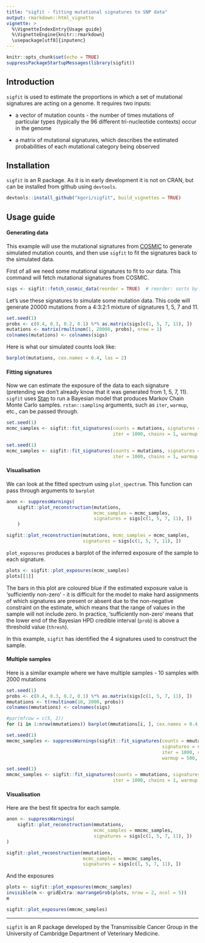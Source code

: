 ```yaml
---
title: "sigfit - fitting mutational signatures to SNP data"
output: rmarkdown::html_vignette
vignette: >
  %\VignetteIndexEntry{Usage guide}
  %\VignetteEngine{knitr::rmarkdown}
  \usepackage[utf8]{inputenc}
---
```


```r
knitr::opts_chunk$set(echo = TRUE)
suppressPackageStartupMessages(library(sigfit))
```
## Introduction

```sigfit``` is used to estimate the proportions in which a set of mutational signatures are acting on a genome. It requires two inputs: 
  
  - a vector of mutation counts - the number of times mutations of particular types (typically the 96 different tri-nucleotide contexts) occur in the genome
  
  - a matrix of mutational signatures, which describes the estimated probabilities of each mutational category being observed

## Installation

```sigfit``` is an R package. As it is in early development it is not on CRAN, but can be installed from github using ```devtools```.
```r
devtools::install_github("kgori/sigfit", build_vignettes = TRUE)
```

## Usage guide

#### Generating data
This example will use the mutational signatures from [COSMIC](http://cancer.sanger.ac.uk/cosmic/signatures) to generate simulated mutation counts, and then use ```sigfit``` to fit the signatures back to the simulated data.

First of all we need some mutational signatures to fit to our data. This command will fetch mutational signatures from COSMIC.
```r
sigs <- sigfit::fetch_cosmic_data(reorder = TRUE)  # reorder: sorts by substitution type and trinucleotide context
```

Let's use these signatures to simulate some mutation data. This code will generate 20000 mutations from a 4:3:2:1 mixture of signatures 1, 5, 7 and 11.
```r
set.seed(1)
probs <- c(0.4, 0.3, 0.2, 0.1) %*% as.matrix(sigs[c(1, 5, 7, 11), ])
mutations <- matrix(rmultinom(1, 20000, probs), nrow = 1)
colnames(mutations) <- colnames(sigs)
```

Here is what our simulated counts look like:
```r
barplot(mutations, cex.names = 0.4, las = 2)
```

#### Fitting signatures
Now we can estimate the exposure of the data to each signature (pretending we don't already know that it was generated from 1, 5, 7, 11). ```sigfit``` uses [Stan](http://mc-stan.org/) to run a Bayesian model that produces Markov Chain Monte Carlo samples. ```rstan::sampling``` arguments, such as ```iter```, ```warmup```, etc., can be passed through.
```r
set.seed(1)
mcmc_samples <- sigfit::fit_signatures(counts = mutations, signatures = sigs[c(1, 5, 7, 11), ],
                                       iter = 1000, chains = 1, warmup = 500, seed = 1)
```

```r
set.seed(1)
mcmc_samples <- sigfit::fit_signatures(counts = mutations, signatures = sigs[c(1, 5, 7, 11), ],
                                       iter = 1000, chains = 1, warmup = 500, seed = 1)
```

#### Visualisation
We can look at the fitted spectrum using ```plot_spectrum```. This function can pass through arguments to ```barplot```
```r
anon <- suppressWarnings(
    sigfit::plot_reconstruction(mutations,
                                mcmc_samples = mcmc_samples,
                                signatures = sigs[c(1, 5, 7, 11), ])
    )
```

```r
sigfit::plot_reconstruction(mutations, mcmc_samples = mcmc_samples,
                            signatures = sigs[c(1, 5, 7, 11), ])
```

```plot_exposures``` produces a barplot of the inferred exposure of the sample to each signature. 

```r
plots <- sigfit::plot_exposures(mcmc_samples)
plots[[1]]
```

The bars in this plot are coloured blue if the estimated exposure value is 'sufficiently non-zero' - it is difficult for the model to make hard assignments of which signatures are present or absent due to the non-negative constraint on the estimate, which means that the range of values in the sample will not include zero. In practice, 'sufficiently non-zero' means that the lower end of the Bayesian HPD credible interval (`prob`) is above a threshold value (`thresh`).

In this example, ```sigfit``` has identified the 4 signatures used to construct the sample.

#### Multiple samples
Here is a similar example where we have multiple samples - 10 samples with 2000 mutations

```r
set.seed(1)
probs <- c(0.4, 0.3, 0.2, 0.1) %*% as.matrix(sigs[c(1, 5, 7, 11), ])
mmutations <- t(rmultinom(10, 2000, probs))
colnames(mmutations) <- colnames(sigs)
```

```r
#par(mfrow = c(5, 2))
for (i in 1:nrow(mmutations)) barplot(mmutations[i, ], cex.names = 0.4, las = 2)
```

```r
set.seed(1)
mmcmc_samples <- suppressWarnings(sigfit::fit_signatures(counts = mmutations, 
                                                         signatures = sigs[c(1, 5, 7, 11), ],
                                                         iter = 1000, chains = 1, 
                                                         warmup = 500, seed = 1))
```

```r
set.seed(1)
mmcmc_samples <- sigfit::fit_signatures(counts = mmutations, signatures = sigs[c(1, 5, 7, 11), ],
                                       iter = 1000, chains = 1, warmup = 500, seed = 1)
```

#### Visualisation
Here are the best fit spectra for each sample.
```r
anon <- suppressWarnings(
    sigfit::plot_reconstruction(mmutations, 
                                mcmc_samples = mmcmc_samples, 
                                signatures = sigs[c(1, 5, 7, 11), ])
)
```

```r
sigfit::plot_reconstruction(mmutations, 
                            mcmc_samples = mmcmc_samples, 
                            signatures = sigs[c(1, 5, 7, 11), ])
```

And the exposures
```r
plots <- sigfit::plot_exposures(mmcmc_samples)
invisible(m <- gridExtra::marrangeGrob(plots, nrow = 2, ncol = 5))
m
```

```r
sigfit::plot_exposures(mmcmc_samples)
```

___

```sigfit``` is an R package developed by the Transmissible Cancer Group in the University of Cambridge Department of Veterinary Medicine.
